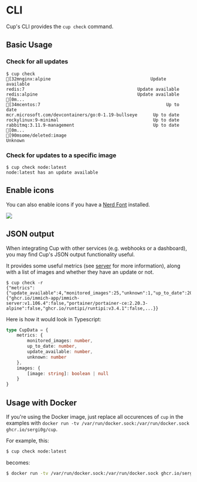 
# CLI

Cup's CLI provides the `cup check` command.

## Basic Usage

### Check for all updates
```ansi
$ cup check
[32mnginx:alpine                                      Update available
redis:7                                           Update available
redis:alpine                                      Update available
[0m...
[34mcentos:7                                                Up to date
mcr.microsoft.com/devcontainers/go:0-1.19-bullseye      Up to date
rockylinux:9-minimal                                    Up to date
rabbitmq:3.11.9-management                              Up to date
[0m...
[90msome/deleted:image                                         Unknown
```

### Check for updates to a specific image
```
$ cup check node:latest
node:latest has an update available
```

## Enable icons
You can also enable icons if you have a [Nerd Font](https://nerdfonts.com) installed.

<Image src={cup} unoptimized />

## JSON output
When integrating Cup with other services (e.g. webhooks or a dashboard), you may find Cup's JSON output functionality useful. 

It provides some useful metrics (see [server](/docs/usage/server) for more information), along with a list of images and whether they have an update or not.

```
$ cup check -r
{"metrics":{"update_available":4,"monitored_images":25,"unknown":1,"up_to_date":20},"images":{"ghcr.io/immich-app/immich-server:v1.106.4":false,"portainer/portainer-ce:2.20.3-alpine":false,"ghcr.io/runtipi/runtipi:v3.4.1":false,...}}
```

Here is how it would look in Typescript:

```ts
type CupData = {
    metrics: {
        monitored_images: number,
        up_to_date: number,
        update_available: number,
        unknown: number
    },
    images: {
        [image: string]: boolean | null
    }
}
```

## Usage with Docker

If you're using the Docker image, just replace all occurences of `cup` in the examples with `docker run -tv /var/run/docker.sock:/var/run/docker.sock ghcr.io/sergi0g/cup`.

For example, this:
```bash /check node:latest/
$ cup check node:latest
```
becomes:
```bash /check node:latest/
$ docker run -tv /var/run/docker.sock:/var/run/docker.sock ghcr.io/sergi0g/cup check node:latest
```